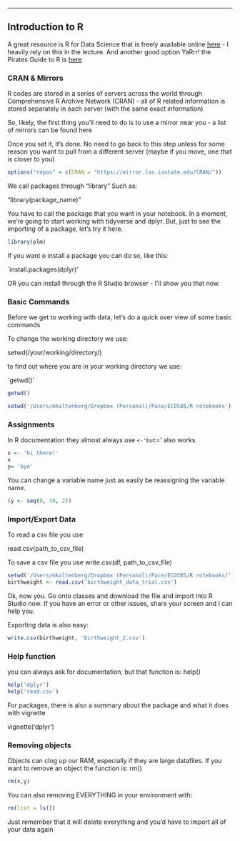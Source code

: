 ---
## Introduction to R

A great resource  is R for Data Science that is freely available online [here](https://r4ds.had.co.nz/) - I heavily rely on this in the lecture. And another good option YaRrr! the Pirates Guide to R is [here](https://bookdown.org/ndphillips/YaRrr/)

### CRAN & Mirrors 
R codes are stored in a series of servers across the world through Comprehensive R Archive Network (CRAN) - all of R related information is stored separately in each server (with the same exact information)

So, likely, the first thing you'll need to do is to use a mirror near you - a list of mirrors can be found here

Once you set it, it's done. No need to go back to this step unless for some reason you want to pull from a different server (maybe if you move, one that is closer to you)

```r
options("repos" = c(CRAN = "https://mirror.las.iastate.edu/CRAN/"))
```

We call packages through "library" Such as:

"library(package_name)"

You have to call the package that you want in your notebook.
In a moment, we're going to start working with tidyverse and dplyr.
But, just to see the importing of a package, let's try it here.

```r
library(plm)
```

If you want o install a package you can do so, like this:

`install.packages(dplyr)'

OR you can install through the R Studio browser - I'll show you that now.  

### Basic Commands

Before we get to working with data, let's do a quick over view of some basic commands

To change the working directory we use:

setwd(/your/working/directory/)

to find out where you are in your working directory we use:

`getwd()'

```r
getwd()
```

```r
setwd('/Users/mkaltenberg/Dropbox (Personal)/Pace/ECO585/R notebooks')
```

### Assignments

In R documentation they almost always use `<-'but `=' also works.

```r
x <- 'hi there!'
x
y= 'bye'

```

You can change a variable name just as easily be reassigning the variable name.

```r
(y <- seq(0, 10, 2))
```

### Import/Export Data

To read a csv file you use

read.csv(path_to_csv_file)

To save a csv file you use write.csv(df, path_to_csv_file)

```r
setwd('/Users/mkaltenberg/Dropbox (Personal)/Pace/ECO585/R notebooks/')
birthweight <- read.csv('birthweight_data_trial.csv')
```

Ok, now you. Go onto classes and download the file and import into R Studio now. If you have an error or other issues, share your screen and I can help you.

Exporting data is also easy: 
```r
write.csv(birthweight, 'birthweight_2.csv')
```

### Help function

you can always ask for documentation, but that function is: help()

```r
help('dplyr')
help('read.csv')
```
For packages, there is also a summary about the package and what it does with vignette

vignette('dplyr')

### Removing objects

Objects can clog up our RAM, especially if they are large datafiles. If you want to remove an object the function is: rm()

```r
rm(x,y)
```

You can also removing EVERYTHING in your environment with: 
```r
rm(list = ls())
```


Just remember that it will delete everything and you'd have to import all of your data again


